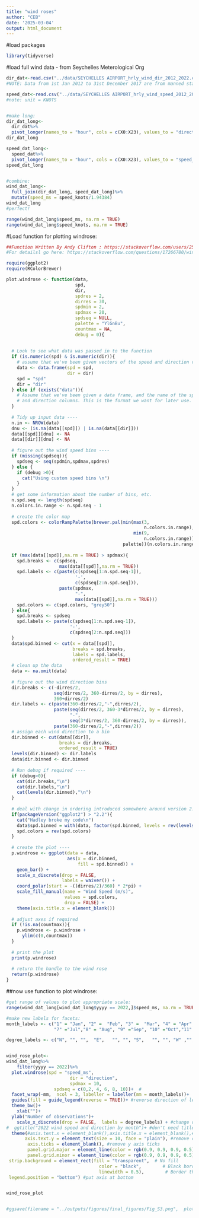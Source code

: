 ```yaml
---
title: "wind roses"
author: "CEB"
date: '2025-03-04'
output: html_document
---
```



#load packages
```r
library(tidyverse)
```



#load full wind data - from Seychelles Meterological Org
```r

dir_dat<-read.csv("../data/SEYCHELLES AIRPORT_hrly_wind_dir_2012_2022.csv")
#NOTE: Data from 1st Jan 2012 to 31st December 2017 are from manned station and from 1st January 2018 to 31st Dec 2022 from AWOS 

speed_dat<-read.csv("../data/SEYCHELLES AIRPORT_hrly_wind_speed_2012_2022.csv")
#note: unit = KNOTS


#make long:
dir_dat_long<-
  dir_dat%>%
  pivot_longer(names_to = "hour", cols = c(X0:X23), values_to = "direction")
dir_dat_long

speed_dat_long<-
  speed_dat%>%
  pivot_longer(names_to = "hour", cols = c(X0:X23), values_to = "speed_knots")
speed_dat_long


#combine:
wind_dat_long<-
  full_join(dir_dat_long, speed_dat_long)%>%
  mutate(speed_ms = speed_knots/1.94384)
wind_dat_long
#perfect!

range(wind_dat_long$speed_ms, na.rm = TRUE)
range(wind_dat_long$speed_knots, na.rm = TRUE)


```


#Load function for plotting windrose:
```r
##Function Written By Andy Clifton : https://stackoverflow.com/users/2514568/andy-clifton##
#For detailsl go here: https://stackoverflow.com/questions/17266780/wind-rose-with-ggplot-r/17266781#17266781

require(ggplot2)
require(RColorBrewer)

plot.windrose <- function(data,
                          spd,
                          dir,
                          spdres = 2,
                          dirres = 30,
                          spdmin = 2,
                          spdmax = 20,
                          spdseq = NULL,
                          palette = "YlGnBu",
                          countmax = NA,
                          debug = 0){
  
  
  # Look to see what data was passed in to the function
  if (is.numeric(spd) & is.numeric(dir)){
    # assume that we've been given vectors of the speed and direction vectors
    data <- data.frame(spd = spd,
                       dir = dir)
    spd = "spd"
    dir = "dir"
  } else if (exists("data")){
    # Assume that we've been given a data frame, and the name of the speed 
    # and direction columns. This is the format we want for later use.    
  }  
  
  # Tidy up input data ----
  n.in <- NROW(data)
  dnu <- (is.na(data[[spd]]) | is.na(data[[dir]]))
  data[[spd]][dnu] <- NA
  data[[dir]][dnu] <- NA
  
  # figure out the wind speed bins ----
  if (missing(spdseq)){
    spdseq <- seq(spdmin,spdmax,spdres)
  } else {
    if (debug >0){
      cat("Using custom speed bins \n")
    }
  }
  # get some information about the number of bins, etc.
  n.spd.seq <- length(spdseq)
  n.colors.in.range <- n.spd.seq - 1
  
  # create the color map
  spd.colors <- colorRampPalette(brewer.pal(min(max(3,
                                                    n.colors.in.range),
                                                min(9,
                                                    n.colors.in.range)),                                               
                                            palette))(n.colors.in.range)
  
  if (max(data[[spd]],na.rm = TRUE) > spdmax){    
    spd.breaks <- c(spdseq,
                    max(data[[spd]],na.rm = TRUE))
    spd.labels <- c(paste(c(spdseq[1:n.spd.seq-1]),
                          '-',
                          c(spdseq[2:n.spd.seq])),
                    paste(spdmax,
                          "-",
                          max(data[[spd]],na.rm = TRUE)))
    spd.colors <- c(spd.colors, "grey50")
  } else{
    spd.breaks <- spdseq
    spd.labels <- paste(c(spdseq[1:n.spd.seq-1]),
                        '-',
                        c(spdseq[2:n.spd.seq]))    
  }
  data$spd.binned <- cut(x = data[[spd]],
                         breaks = spd.breaks,
                         labels = spd.labels,
                         ordered_result = TRUE)
  # clean up the data
  data <- na.omit(data)
  
  # figure out the wind direction bins
  dir.breaks <- c(-dirres/2,
                  seq(dirres/2, 360-dirres/2, by = dirres),
                  360+dirres/2)  
  dir.labels <- c(paste(360-dirres/2,"-",dirres/2),
                  paste(seq(dirres/2, 360-3*dirres/2, by = dirres),
                        "-",
                        seq(3*dirres/2, 360-dirres/2, by = dirres)),
                  paste(360-dirres/2,"-",dirres/2))
  # assign each wind direction to a bin
  dir.binned <- cut(data[[dir]],
                    breaks = dir.breaks,
                    ordered_result = TRUE)
  levels(dir.binned) <- dir.labels
  data$dir.binned <- dir.binned
  
  # Run debug if required ----
  if (debug>0){    
    cat(dir.breaks,"\n")
    cat(dir.labels,"\n")
    cat(levels(dir.binned),"\n")       
  }  
  
  # deal with change in ordering introduced somewhere around version 2.2
  if(packageVersion("ggplot2") > "2.2"){    
    cat("Hadley broke my code\n")
    data$spd.binned = with(data, factor(spd.binned, levels = rev(levels(spd.binned))))
    spd.colors = rev(spd.colors)
  }
  
  # create the plot ----
  p.windrose <- ggplot(data = data,
                       aes(x = dir.binned,
                           fill = spd.binned)) +
    geom_bar() + 
    scale_x_discrete(drop = FALSE,
                     labels = waiver()) +
    coord_polar(start = -((dirres/2)/360) * 2*pi) +
    scale_fill_manual(name = "Wind Speed (m/s)", 
                      values = spd.colors,
                      drop = FALSE) +
    theme(axis.title.x = element_blank())
  
  # adjust axes if required
  if (!is.na(countmax)){
    p.windrose <- p.windrose +
      ylim(c(0,countmax))
  }
  
  # print the plot
  print(p.windrose)  
  
  # return the handle to the wind rose
  return(p.windrose)
}

```


##now use function to plot windrose:
```r
#get range of values to plot appropriate scale: 
range(wind_dat_long[wind_dat_long$yyyy == 2022,]$speed_ms, na.rm = TRUE) #0, 9.77

#make new labels for facets:
month_labels <- c("1" = "Jan", "2" =  "Feb", "3" =  "Mar", "4" = "Apr", "5" =  "May", "6" ="Jun",
                  "7" ="Jul","8" = "Aug", "9" ="Sep", "10" ="Oct","11" = "Nov", "12" ="Dec")

degree_labels <- c("N", "", "",  "E",   "", "", "S",   "", "", "W" ,"", ""  )


wind_rose_plot<-
wind_dat_long%>%
    filter(yyyy == 2022)%>%
  plot.windrose(spd = "speed_ms",
                        dir = "direction",
                        spdmax = 10,
                  spdseq = c(0,2, 4, 6, 8, 10))+  #
  facet_wrap(~mm,  ncol = 3, labeller = labeller(mm = month_labels))+
  guides(fill = guide_legend(reverse = TRUE))+ #reverse direction of legend because when put on bottom it puts higher wind speeds first. 
  theme_bw()+
    xlab("")+
  ylab("Number of observations")+
    scale_x_discrete(drop = FALSE,  labels = degree_labels) + #change degree labels to N,E,S,W
#  ggtitle("2022 wind speed and direction by month")+ #don't need title
  theme(#axis.text.x = element_blank(),axis.title.x = element_blank(),#removes degree labels. or can just adjust them probably. 
       axis.text.y = element_text(size = 10, face = "plain"), #remove count labels
        axis.ticks = element_blank(), #remove y axis ticks 
        panel.grid.major = element_line(color = rgb(0.9, 0.9, 0.9, 0.5), linewidth = 0.25),   # Thinner lines
        panel.grid.minor = element_line(color = rgb(0.9, 0.9, 0.9, 0.5), linewidth = 0.25), 
 strip.background = element_rect(fill = "transparent",  # No fill
                                   color = "black",        # Black border
                                   linewidth = 0.5),        # Border thickness
 legend.position = "bottom") #put axis at bottom


wind_rose_plot


#ggsave(filename = "../outputs/figures/final_figures/Fig_S3.png",  plot = wind_rose_plot, width = 6,  height = 8,units = "in",dpi = 300)


```




